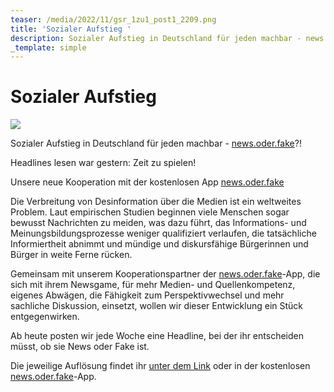 ```yaml
---
teaser: /media/2022/11/gsr_1zu1_post1_2209.png
title: 'Sozialer Aufstieg '
description: Sozialer Aufstieg in Deutschland für jeden machbar - news.oder.fake?!
_template: simple
---
```


# Sozialer Aufstieg

![](/media/2022/11/gsr_1zu1_post1_2209.png)

Sozialer Aufstieg in Deutschland für jeden machbar - [news.oder.fake](https://newsoderfake.de/)?!

Headlines lesen war gestern: Zeit zu spielen!

Unsere neue Kooperation mit der kostenlosen App [news.oder.fake](https://www.facebook.com/newsoderfake)

Die Verbreitung von Desinformation über die Medien ist ein weltweites Problem. Laut empirischen Studien beginnen viele Menschen sogar bewusst Nachrichten zu meiden, was dazu führt, das Informations- und Meinungsbildungsprozesse weniger qualifiziert verlaufen, die tatsächliche Informiertheit abnimmt und mündige und diskursfähige Bürgerinnen und Bürger in weite Ferne rücken.

Gemeinsam mit unserem Kooperationspartner der [news.oder.fake](https://www.facebook.com/newsoderfake)-App, die sich mit ihrem Newsgame, für mehr Medien- und Quellenkompetenz, eigenes Abwägen, die Fähigkeit zum Perspektivwechsel und mehr sachliche Diskussion, einsetzt, wollen wir dieser Entwicklung ein Stück entgegenwirken.

Ab heute posten wir jede Woche eine Headline, bei der ihr entscheiden müsst, ob sie News oder Fake ist.

Die jeweilige Auflösung findet ihr [unter dem Link](https://headline.newsoderfake.de/soziale-mobilitaet-KccbTG) oder in der kostenlosen [news.oder.fake](https://www.facebook.com/newsoderfake)-App.
